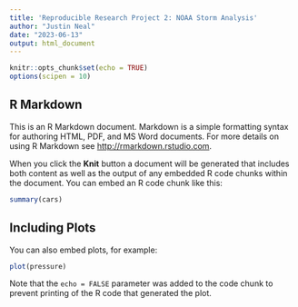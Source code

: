 ```yaml
---
title: 'Reproducible Research Project 2: NOAA Storm Analysis'
author: "Justin Neal"
date: "2023-06-13"
output: html_document
---
```


```r
knitr::opts_chunk$set(echo = TRUE)
options(scipen = 10)
```

## R Markdown

This is an R Markdown document. Markdown is a simple formatting syntax for authoring HTML, PDF, and MS Word documents. For more details on using R Markdown see <http://rmarkdown.rstudio.com>.

When you click the **Knit** button a document will be generated that includes both content as well as the output of any embedded R code chunks within the document. You can embed an R code chunk like this:

```r
summary(cars)
```

## Including Plots

You can also embed plots, for example:

```r
plot(pressure)
```

Note that the `echo = FALSE` parameter was added to the code chunk to prevent printing of the R code that generated the plot.
